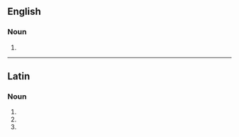 ==English==

===Noun===
{{head|en|noun form}}

# {{en-irregular plural of|ending=des|stapes}}

----

==Latin==

===Noun===
{{la-noun-form|stapedēs}}

# {{inflection of|la|stapēs||nom|p}}
# {{inflection of|la|stapēs||acc|p}}
# {{inflection of|la|stapēs||voc|p}}